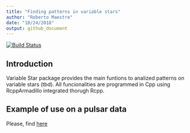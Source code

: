 ```yaml
---
title: "Finding patterns in variable stars"
author: "Roberto Maestre"
date: "10/24/2018"
output: github_document
---
```


[![Build Status](https://travis-ci.org/rmaestre/variableStars.svg?branch=master)](https://travis-ci.com/rmaestre/variableStars)


## Introduction

Variable Star package provides the main funtions to analized patterns on variable stars (tbd). All funcionalities are programmed in Cpp using RcppArmadillo integrated thorugh Rcpp.

## Example of use on a pulsar data

Please, find [here](docs/Experiments.md)


